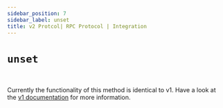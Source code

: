 ```yaml
---
sidebar_position: 7
sidebar_label: unset
title: v2 Protcol| RPC Protocol | Integration
---
```


# `unset`

<br/>

Currently the functionality of this method is identical to v1. Have a look at the [v1 documentation](/docs/surrealdb/integration/rpc/v1#unset-) for more information.